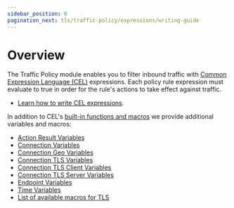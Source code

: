 ```yaml
---
sidebar_position: 0
pagination_next: tls/traffic-policy/expressions/writing-guide
---
```


# Overview

The Traffic Policy module enables you to filter inbound traffic with [Common Expression Language (CEL)](https://github.com/google/cel-spec) expressions. Each policy rule expression must evaluate to true in order for
the rule's actions to take effect against traffic.

- [Learn how to write CEL expressions](/docs/tls/traffic-policy/expressions/writing-guide).

In addition to CEL's [built-in functions and macros](https://github.com/google/cel-spec/blob/master/doc/langdef.md#macros) we provide additional variables and macros:

- [Action Result Variables](/docs/tls/traffic-policy/expressions/variables#action-result-variables)
- [Connection Variables](/docs/tls/traffic-policy/expressions/variables#connection-variables)
- [Connection Geo Variables](/docs/tls/traffic-policy/expressions/variables#connection-geo-variables)
- [Connection TLS Variables](/docs/tls/traffic-policy/expressions/variables#connection-tls-variables)
- [Connection TLS Client Variables](/docs/tls/traffic-policy/expressions/variables#connection-tls-client-variables)
- [Connection TLS Server Variables](/docs/tls/traffic-policy/expressions/variables#connection-tls-server-variables)
- [Endpoint Variables](/docs/tls/traffic-policy/expressions/variables#endpoint-variables)
- [Time Variables](/docs/tls/traffic-policy/expressions/variables#time-variables)
- [List of available macros for TLS](/docs/tls/traffic-policy/expressions/macros)
